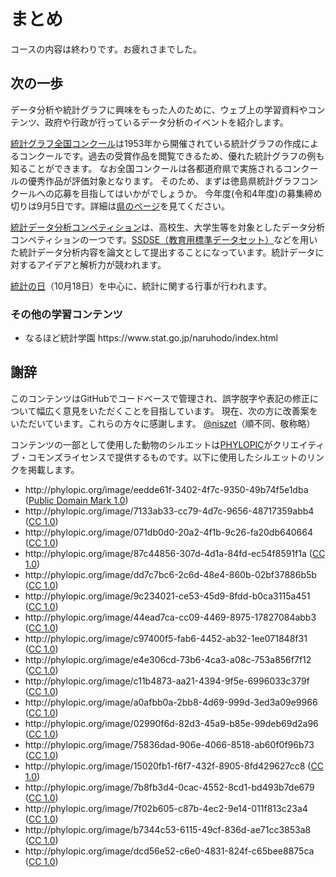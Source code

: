 # まとめ {.unnumbered}

コースの内容は終わりです。お疲れさまでした。


## 次の一歩

データ分析や統計グラフに興味をもった人のために、ウェブ上の学習資料やコンテンツ、政府や行政が行っているデータ分析のイベントを紹介します。

[統計グラフ全国コンクール](https://www.sinfonica.or.jp/tokei/graph/index.html)は1953年から開催されている統計グラフの作成によるコンクールです。過去の受賞作品を閲覧できるため、優れた統計グラフの例も知ることができます。
なお全国コンクールは各都道府県で実施されるコンクールの優秀作品が評価対象となります。
そのため、まずは徳島県統計グラフコンクールへの応募を目指してはいかがでしょうか。
今年度(令和4年度)の募集締め切りは9月5日です。詳細は[県のページ](https://www.pref.tokushima.lg.jp/ippannokata/kyoiku/seishonenikusei/7207189)を見てください。

[統計データ分析コンペティション](https://www.nstac.go.jp/statcompe/)は、高校生、大学生等を対象としたデータ分析コンペティションの一つです。[SSDSE（教育用標準データセット）](https://www.nstac.go.jp/use/literacy/ssdse/)などを用いた統計データ分析内容を論文として提出することになっています。統計データに対するアイデアと解析力が競われます。

[統計の日](https://www.soumu.go.jp/toukei_toukatsu/info/guide/r3toukeinohi_kanren.html)（10月18日）を中心に、統計に関する行事が行われます。

### その他の学習コンテンツ

- なるほど統計学園 https://www.stat.go.jp/naruhodo/index.html

## 謝辞

このコンテンツはGitHubでコードベースで管理され、誤字脱字や表記の修正について幅広く意見をいただくことを目指しています。
現在、次の方に改善案をいただいています。これらの方々に感謝します。
[\@niszet](https://github.com/niszet)（順不同、敬称略）

コンテンツの一部として使用した動物のシルエットは[PHYLOPIC](http://phylopic.org)がクリエイティブ・コモンズライセンスで提供するものです。以下に使用したシルエットのリンクを掲載します。

<!-- 18種 -->

- http://phylopic.org/image/eedde61f-3402-4f7c-9350-49b74f5e1dba ([Public Domain Mark 1.0](https://creativecommons.org/publicdomain/mark/1.0/))
- http://phylopic.org/image/7133ab33-cc79-4d7c-9656-48717359abb4 ([CC 1.0](https://creativecommons.org/publicdomain/zero/1.0/))
- http://phylopic.org/image/071db0d0-20a2-4f1b-9c26-fa20db640664 ([CC 1.0](https://creativecommons.org/publicdomain/zero/1.0/))
- http://phylopic.org/image/87c44856-307d-4d1a-84fd-ec54f8591f1a ([CC 1.0](https://creativecommons.org/publicdomain/zero/1.0/))
- http://phylopic.org/image/dd7c7bc6-2c6d-48e4-860b-02bf37886b5b ([CC 1.0](https://creativecommons.org/publicdomain/zero/1.0/))
- http://phylopic.org/image/9c234021-ce53-45d9-8fdd-b0ca3115a451 ([CC 1.0](https://creativecommons.org/publicdomain/zero/1.0/))
- http://phylopic.org/image/44ead7ca-cc09-4469-8975-17827084abb3 ([CC 1.0](https://creativecommons.org/publicdomain/zero/1.0/))
- http://phylopic.org/image/c97400f5-fab6-4452-ab32-1ee071848f31 ([CC 1.0](https://creativecommons.org/publicdomain/zero/1.0/))
- http://phylopic.org/image/e4e306cd-73b6-4ca3-a08c-753a856f7f12 ([CC 1.0](https://creativecommons.org/publicdomain/zero/1.0/))
- http://phylopic.org/image/c11b4873-aa21-4394-9f5e-6996033c379f ([CC 1.0](https://creativecommons.org/publicdomain/zero/1.0/))
- http://phylopic.org/image/a0afbb0a-2bb8-4d69-999d-3ed3a09e9966 ([CC 1.0](https://creativecommons.org/publicdomain/zero/1.0/))
- http://phylopic.org/image/02990f6d-82d3-45a9-b85e-99deb69d2a96 ([CC 1.0](https://creativecommons.org/publicdomain/zero/1.0/))
- http://phylopic.org/image/75836dad-906e-4066-8518-ab60f0f96b73 ([CC 1.0](https://creativecommons.org/publicdomain/zero/1.0/))
- http://phylopic.org/image/15020fb1-f6f7-432f-8905-8fd429627cc8 ([CC 1.0](https://creativecommons.org/publicdomain/zero/1.0/))
- http://phylopic.org/image/7b8fb3d4-0cac-4552-8cd1-bd493b7de679 ([CC 1.0](https://creativecommons.org/publicdomain/zero/1.0/))
- http://phylopic.org/image/7f02b605-c87b-4ec2-9e14-011f813c23a4 ([CC 1.0](https://creativecommons.org/publicdomain/zero/1.0/))
- http://phylopic.org/image/b7344c53-6115-49cf-836d-ae71cc3853a8 ([CC 1.0](https://creativecommons.org/publicdomain/zero/1.0/))
- http://phylopic.org/image/dcd56e52-c6e0-4831-824f-c65bee8875ca ([CC 1.0](https://creativecommons.org/publicdomain/zero/1.0/))
